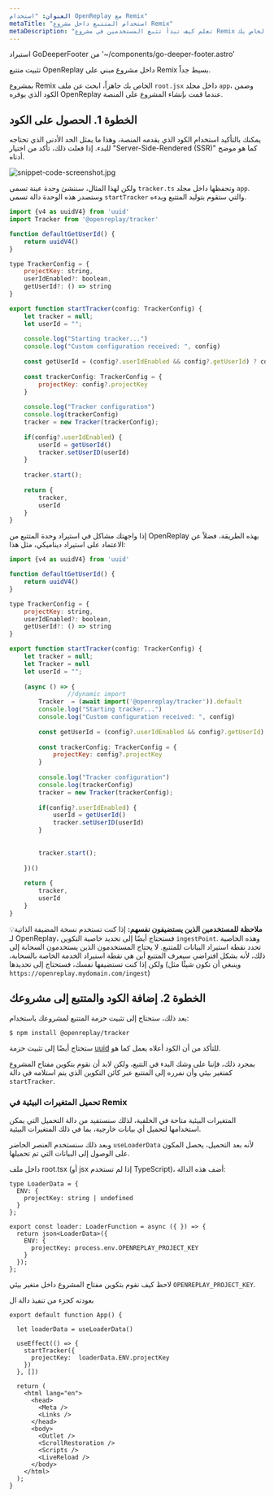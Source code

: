 ```yaml
---
العنوان: "استخدام OpenReplay مع Remix"
metaTitle: "استخدام المتتبع داخل مشروع Remix"
metaDescription: "تعلم كيف تبدأ تتبع المستخدمين في مشروع Remix الخاص بك"
---
```


استيراد GoDeeperFooter من '~/components/go-deeper-footer.astro'

تثبيت متتبع OpenReplay داخل مشروع مبني على Remix بسيط جداً.

بمشروع Remix الخاص بك جاهزاً، ابحث عن ملف `root.jsx` داخل مجلد `app`، وضمن الكود الذي يوفره OpenReplay عندما قمت بإنشاء المشروع على المنصة.

## الخطوة 1. الحصول على الكود

يمكنك بالتأكيد استخدام الكود الذي يقدمه المنصة، وهذا ما يمثل الحد الأدنى الذي تحتاجه للبدء. إذا فعلت ذلك، تأكد من اختيار "Server-Side-Rendered (SSR)" كما هو موضح أدناه.

![snippet-code-screenshot.jpg](./images/snippet-code-screenshot.jpg)

ولكن لهذا المثال، سننشئ وحدة عينة تسمى `tracker.ts` وتحفظها داخل مجلد `app`. وستصدر هذه الوحدة دالة تسمى `startTracker` والتي ستقوم بتوليد المتتبع وبدءه.


```jsx
import {v4 as uuidV4} from 'uuid'
import Tracker from '@openreplay/tracker'

function defaultGetUserId() {
    return uuidV4() 
}

type TrackerConfig = {
    projectKey: string,
    userIdEnabled?: boolean,
    getUserId?: () => string
}

export function startTracker(config: TrackerConfig) {
    let tracker = null;
    let userId = "";
   
    console.log("Starting tracker...")
    console.log("Custom configuration received: ", config)
        
    const getUserId = (config?.userIdEnabled && config?.getUserId) ? config.getUserId : defaultGetUserId
        
    const trackerConfig: TrackerConfig = {
        projectKey: config?.projectKey
    }
        
    console.log("Tracker configuration")
    console.log(trackerConfig)
    tracker = new Tracker(trackerConfig);
        
    if(config?.userIdEnabled) {
        userId = getUserId()
        tracker.setUserID(userId)
    }
     
    tracker.start();
      
    return {
        tracker,
        userId
    }
}
```


إذا واجهتك مشاكل في استيراد وحدة المتتبع من OpenReplay بهذه الطريقة، فضلاً عن الاعتماد على استيراد ديناميكي، مثل هذا:


```jsx
import {v4 as uuidV4} from 'uuid'

function defaultGetUserId() {
    return uuidV4() 
}

type TrackerConfig = {
    projectKey: string,
    userIdEnabled?: boolean,
    getUserId?: () => string
}

export function startTracker(config: TrackerConfig) {
    let tracker = null;
    let Tracker = null
    let userId = "";
    
    (async () => {
				//dynamic import 
        Tracker  = (await import('@openreplay/tracker')).default 
        console.log("Starting tracker...")
        console.log("Custom configuration received: ", config)
        
        const getUserId = (config?.userIdEnabled && config?.getUserId) ? config.getUserId : defaultGetUserId
        
        const trackerConfig: TrackerConfig = {
            projectKey: config?.projectKey
        }
        
        console.log("Tracker configuration")
        console.log(trackerConfig)
        tracker = new Tracker(trackerConfig);
        
        if(config?.userIdEnabled) {
            userId = getUserId()
            tracker.setUserID(userId)
        }
        
        
        tracker.start();
        
    })()
    
    return {
        tracker,
        userId
    }
}
```


💡**ملاحظة للمستخدمين الذين يستضيفون نفسهم:** إذا كنت تستخدم نسخة المضيفة الذاتية لـ OpenReplay، فستحتاج أيضًا إلى تحديد خاصية التكوين `ingestPoint`. وهذه الخاصية تحدد نقطة استيراد البيانات للمتتبع. لا يحتاج المستخدمون الذين يستخدمون السحابة إلى ذلك، لأنه بشكل افتراضي سيعرف المتتبع أين هي نقطة استيراد الخدمة الخاصة بالسحابة، ولكن إذا كنت تستضيفها نفسك، فستحتاج إلى تحديدها (وينبغي أن تكون شيئًا مثل `https://openreplay.mydomain.com/ingest`)

## الخطوة 2. إضافة الكود والمتتبع إلى مشروعك

بعد ذلك، ستحتاج إلى تثبيت حزمة المتتبع لمشروعك باستخدام:


```markdown
$ npm install @openreplay/tracker
```


ستحتاج أيضًا إلى تثبيت حزمة [uuid](https://www.npmjs.com/package/uuid) للتأكد من أن الكود أعلاه يعمل كما هو.

بمجرد ذلك، فإننا على وشك البدء في التتبع، ولكن لابد أن نقوم بتكوين مفتاح المشروع كمتغير بيئي وأن نمرره إلى المتتبع عبر كائن التكوين الذي يتم استلامه في دالة `startTracker`.

### تحميل المتغيرات البيئية في Remix

المتغيرات البيئية متاحة في الخلفية، لذلك سنستفيد من دالة التحميل التي يمكن استخدامها لتحميل أي بيانات خارجية، بما في ذلك المتغيرات البيئية.

وبعد ذلك سنستخدم العنصر الحاضر `useLoaderData` لأنه بعد التحميل، يحصل المكون على الوصول إلى البيانات التي تم تحميلها.

داخل ملف root.tsx (أو jsx إذا لم تستخدم TypeScript)، أضف هذه الدالة:


```tsx
type LoaderData = {
  ENV: {
    projectKey: string | undefined
  }
};

export const loader: LoaderFunction = async ({ }) => {
  return json<LoaderData>({
    ENV: {
      projectKey: process.env.OPENREPLAY_PROJECT_KEY
    }
  });
};
```


لاحظ كيف نقوم بتكوين مفتاح المشروع داخل متغير بيئي `OPENREPLAY_PROJECT_KEY`.

بعودته كجزء من تنفيذ دالة ال
```tsx
export default function App() {

  let loaderData = useLoaderData()

  useEffect(() => {
    startTracker({
      projectKey:  loaderData.ENV.projectKey
    })
  }, []) 

  return (
    <html lang="en">
      <head>
        <Meta />
        <Links />
      </head>
      <body>
        <Outlet />
        <ScrollRestoration />
        <Scripts />
        <LiveReload />
      </body>
    </html>
  );
}
```
